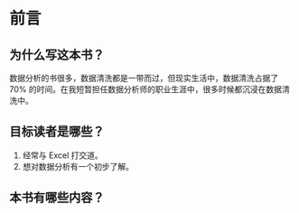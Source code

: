# 前言 {.unnumbered}

## 为什么写这本书？

数据分析的书很多，数据清洗都是一带而过，但现实生活中，数据清洗占据了 70% 的时间。在我短暂担任数据分析师的职业生涯中，很多时候都沉浸在数据清洗中。

<!-- 找一下 70% 的数据 -->

## 目标读者是哪些？

1. 经常与 Excel 打交道。
1. 想对数据分析有一个初步了解。

## 本书有哪些内容？
















